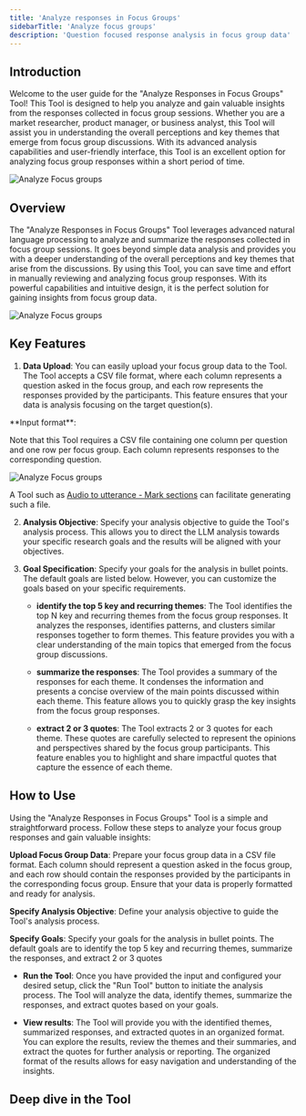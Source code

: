 ```yaml
---
title: 'Analyze responses in Focus Groups'
sidebarTitle: 'Analyze focus groups'
description: 'Question focused response analysis in focus group data'
---
```


## Introduction
Welcome to the user guide for the "Analyze Responses in Focus Groups" Tool! This Tool is designed to help you analyze and gain 
valuable insights from the responses collected in focus group sessions. Whether you are a market researcher, product manager, 
or business analyst, this Tool will assist you in understanding the overall perceptions and key themes that emerge from 
focus group discussions. 
With its advanced analysis capabilities and user-friendly interface, this Tool is an excellent option for analyzing focus group
responses within a short period of time.

![Analyze Focus groups](/images/templates/analyze-focus-groups/analyze-focus-groups.png)

## Overview
The "Analyze Responses in Focus Groups" Tool leverages advanced natural language processing to analyze and summarize the responses 
collected in focus group sessions. It goes beyond simple data analysis and provides you with a deeper understanding of the overall 
perceptions and key themes that arise from the discussions. By using this Tool, you can save time and effort in manually reviewing 
and analyzing focus group responses. With its powerful capabilities and intuitive design, it is the perfect solution for gaining 
insights from focus group data.

![Analyze Focus groups](/images/templates/analyze-focus-groups/analyze-focus-groups-ans.png)

## Key Features
1. **Data Upload**:
You can easily upload your focus group data to the Tool. The Tool accepts a CSV file format, where each column represents a question
asked in the focus group, and each row represents the responses provided by the participants. This feature ensures that your data is 
analysis focusing on the target question(s).

<Tip>
**Input format**:

Note that this Tool requires a CSV file containing one column per question and one row per focus group. 
Each column represents responses to the corresponding question.

![Analyze Focus groups](/images/templates/analyze-focus-groups/focus-group-analysis-input-structure.png)

A Tool such as [Audio to utterance - Mark sections](/templates/audio-to-utterance-mark-sections) can facilitate generating such a file.
</Tip>

2. **Analysis Objective**:
Specify your analysis objective to guide the Tool's analysis process. This allows you to direct the LLM analysis towards your specific 
research goals and the results will be aligned with your objectives.

3. **Goal Specification**:
Specify your goals for the analysis in bullet points. The default goals are listed below. However, you can customize the goals based on 
your specific requirements.
    * **identify the top 5 key and recurring themes**: 
        The Tool identifies the top N key and recurring themes from the focus group responses. It analyzes the responses, identifies patterns, 
        and clusters similar responses together to form themes. This feature provides you with a clear understanding of the main topics 
        that emerged from the focus group discussions.

    * **summarize the responses**:
        The Tool provides a summary of the responses for each theme. It condenses the information and presents a concise overview of the main 
        points discussed within each theme. This feature allows you to quickly grasp the key insights from the focus group responses.
    
    * **extract 2 or 3 quotes**:
        The Tool extracts 2 or 3 quotes for each theme. These quotes are carefully selected to represent the opinions and perspectives shared 
        by the focus group participants. This feature enables you to highlight and share impactful quotes that capture the essence of each theme.

## How to Use

<Snippet file="how-to-use-a-tool.mdx" />

Using the "Analyze Responses in Focus Groups" Tool is a simple and straightforward process. Follow these steps to analyze your focus group responses
and gain valuable insights:

**Upload Focus Group Data**: Prepare your focus group data in a CSV file format. Each column should represent a question asked in the focus group, 
and each row should contain the responses provided by the participants in the corresponding focus group. Ensure that your data is properly formatted 
and ready for analysis.

**Specify Analysis Objective**: Define your analysis objective to guide the Tool's analysis process.

**Specify Goals**: Specify your goals for the analysis in bullet points. The default goals are to identify the top 5 key and recurring themes, 
summarize the responses, and extract 2 or 3 quotes

* **Run the Tool**: Once you have provided the input and configured your desired setup, click the "Run Tool" button to initiate the analysis 
process. The Tool will analyze the data, identify themes, summarize the responses, and extract quotes based on your goals.

* **View results**:
The Tool will provide you with the identified themes, summarized responses, and extracted quotes in an organized format. You can explore the 
results, review the themes and their summaries, and extract the quotes for further analysis or reporting. 
The organized format of the results allows for easy navigation and understanding of the insights.

## Deep dive in the Tool

<Snippet file="components/tools/tool-components.mdx" />
